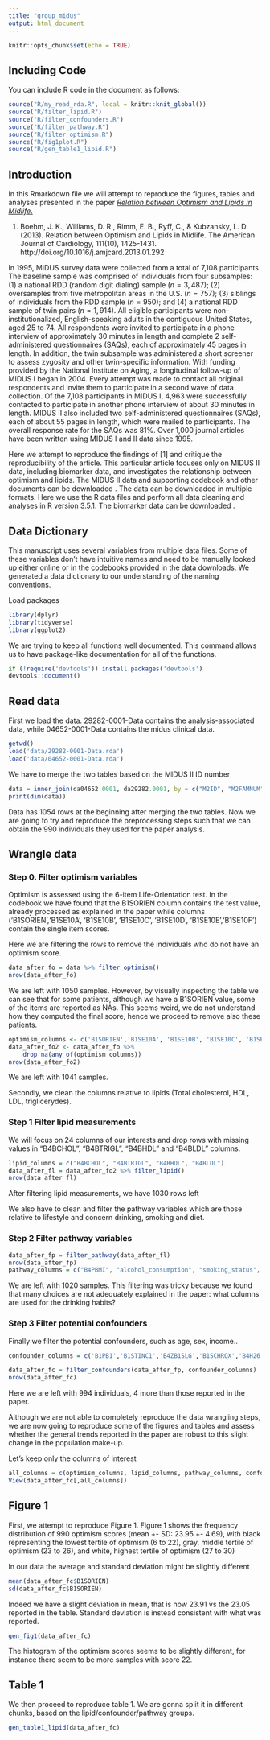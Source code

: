 ```yaml
---
title: "group_midus"
output: html_document
---
```


```r
knitr::opts_chunk$set(echo = TRUE)
```

## Including Code

You can include R code in the document as follows:

```r
source("R/my_read_rda.R", local = knitr::knit_global())
source("R/filter_lipid.R")
source("R/filter_confounders.R")
source("R/filter_pathway.R")
source("R/filter_optimism.R")
source("R/fig1plot.R")
source("R/gen_table1_lipid.R")
```

## Introduction
In this Rmarkdown file we will attempt to reproduce the figures, tables and analyses presented in the paper [_Relation between Optimism and Lipids in Midlife_.](https://www.ajconline.org/article/S0002-9149(13)00388-3/pdf)

1. Boehm, J. K., Williams, D. R., Rimm, E. B., Ryff, C., & Kubzansky, L. D. (2013). Relation between Optimism and Lipids in Midlife. The American Journal of Cardiology, 111(10), 1425-1431.
http://doi.org/10.1016/j.amjcard.2013.01.292

In 1995, MIDUS survey data were collected from a total of 7,108 participants. The baseline sample was comprised of individuals from four subsamples: (1) a national RDD (random digit dialing) sample ($n = 3,487$); (2) oversamples from five metropolitan areas in the U.S. ($n = 757$); (3) siblings of individuals from the RDD sample ($n = 950$); and (4) a national RDD sample of twin pairs ($n = 1,914$). All eligible participants were non-institutionalized, English-speaking adults in the contiguous United States, aged 25 to 74. All respondents were invited to participate in a phone interview of approximately 30 minutes in length and complete 2 self-administered questionnaires (SAQs), each of approximately 45 pages in length. In addition, the twin subsample was administered a short screener to assess zygosity and other twin-specific information. With funding provided by the National Institute on Aging, a longitudinal follow-up of MIDUS I began in 2004. Every attempt was made to contact all original respondents and invite them to participate in a second wave of data collection. Of the 7,108 participants in MIDUS I, 4,963 were successfully contacted to participate in another phone interview of about 30 minutes in length. MIDUS II also included two self-administered questionnaires (SAQs), each of about 55 pages in length, which were mailed to participants. The overall response rate for the SAQs was 81\%. Over 1,000 journal articles have been written using MIDUS I and II data since 1995.

Here we attempt to reproduce the findings of [1] and critique the reproducibility of the article. This particular article focuses only on MIDUS II data, including biomarker data, and investigates the relationship between optimism and lipids. The MIDUS II data and supporting codebook and other documents can be downloaded \href{https://www.icpsr.umich.edu/icpsrweb/ICPSR/studies/4652?archive=ICPSR&q=MIDUS+}{here}. The data can be downloaded in multiple formats. Here we use the R data files and perform all data cleaning and analyses in R version 3.5.1. The biomarker data can be downloaded \href{https://www.icpsr.umich.edu/icpsrweb/NACDA/studies/29282}{here}.

## Data Dictionary
This manuscript uses several variables from multiple data files. Some of these variables don't have intuitive names and need to be manually looked up either online or in the codebooks provided in the data downloads. We generated a data dictionary to our understanding of the naming conventions.

Load packages
```r
library(dplyr)
library(tidyverse)
library(ggplot2)
```

We are trying to keep all functions well documented. This command allows us to have
package-like documentation for all of the functions.

```r
if (!require('devtools')) install.packages('devtools')
devtools::document()
```

## Read data

First we load the data. 29282-0001-Data contains the analysis-associated data, 
while 04652-0001-Data contains the midus clinical data. 
```r
getwd()
load('data/29282-0001-Data.rda')
load('data/04652-0001-Data.rda')
```

We have to merge the two tables based on the MIDUS II ID number

```r
data = inner_join(da04652.0001, da29282.0001, by = c("M2ID", "M2FAMNUM"),suffix = c('','.2'))
print(dim(data))
```

Data has 1054 rows at the beginning after merging the two tables. 
Now we are going to try and reproduce the preprocessing steps such that we can 
obtain the 990 individuals they used for the paper analysis.

## Wrangle data

### Step 0. Filter optimism variables

Optimism is assessed using the 6-item Life-Orientation test. In the codebook we have
found that the B1SORIEN column contains the test value, already processed as 
explained in the paper while columns ('B1SORIEN','B1SE10A', 'B1SE10B', 'B1SE10C', 'B1SE10D', 'B1SE10E','B1SE10F')
contain the single item scores.

Here we are filtering the rows to remove the individuals
who do not have an optimism score.

```r
data_after_fo = data %>% filter_optimism()
nrow(data_after_fo)
```

We are left with 1050 samples. 
However, by visually inspecting the table we can see that for some patients, 
although we have a B1SORIEN value, some of the items are reported as NAs. 
This seems weird, we do not understand how they computed the final score, 
hence we proceed to remove also these patients.

```r

optimism_columns <- c('B1SORIEN','B1SE10A', 'B1SE10B', 'B1SE10C', 'B1SE10D', 'B1SE10E','B1SE10F')
data_after_fo2 <- data_after_fo %>%
    drop_na(any_of(optimism_columns))
nrow(data_after_fo2)
```

We are left with 1041 samples.

Secondly, we clean the columns relative to lipids (Total cholesterol, HDL, LDL, triglicerydes).

### Step 1 Filter lipid measurements
We will focus on 24 columns of our interests and drop rows with missing values in "B4BCHOL", "B4BTRIGL", "B4BHDL" and "B4BLDL" columns.
```r
lipid_columns = c("B4BCHOL", "B4BTRIGL", "B4BHDL", "B4BLDL")
data_after_fl = data_after_fo2 %>% filter_lipid()
nrow(data_after_fl)
```

After filtering lipid measurements, we have 1030 rows left

We also have to clean and filter the pathway variables which are those relative to lifestyle
and concern drinking, smoking and diet.

### Step 2 Filter pathway variables
```r

data_after_fp = filter_pathway(data_after_fl)
nrow(data_after_fp)
pathway_columns = c("B4PBMI", "alcohol_consumption", "smoking_status", "reg_exercise","score_sum")
```

We are left with 1020 samples. This filtering was tricky because we found that
many choices are not adequately explained in the paper: what columns are used for 
the drinking habits? 

### Step 3 Filter potential confounders
Finally we filter the potential confounders, such as age, sex, income..

```r
confounder_columns = c('B1PB1','B1STINC1','B4ZB1SLG','B1SCHROX','B4H26','B4H33','B4H25','B4PBMI','B1SNEGAF')

data_after_fc = filter_confounders(data_after_fp, confounder_columns)
nrow(data_after_fc)
```

Here we are left with 994 individuals, 4 more than those reported in the paper.

Although we are not able to completely reproduce the data wrangling steps, 
we are now going to reproduce some of the figures and tables and assess whether the 
general trends reported in the paper are robust to this slight change in the population 
make-up.

Let's keep only the columns of interest
```r
all_columns = c(optimism_columns, lipid_columns, pathway_columns, confounder_columns)
View(data_after_fc[,all_columns])
```



## Figure 1

First, we attempt to reproduce Figure 1. 
Figure 1 shows the frequency distribution of 990 optimism scores 
(mean +- SD: 23.95 +- 4.69), 
with black representing the lowest tertile of optimism (6 to 22), 
gray, middle tertile of optimism (23 to 26), 
and white, highest tertile of optimism (27 to 30)

In our data the average and standard deviation might be slightly different
```r
mean(data_after_fc$B1SORIEN)
sd(data_after_fc$B1SORIEN)
```

Indeed we have a slight deviation in mean, that is now 23.91 vs the 23.05 reported in the table. 
Standard deviation is instead consistent with what was reported.


```r
gen_fig1(data_after_fc)
```
The histogram of the optimism scores seems to be slightly different, for instance 
there seem to be more samples with score 22.

## Table 1

We then proceed to reproduce table 1. We are gonna split it in different chunks, 
based on the lipid/confounder/pathway groups.

```r
gen_table1_lipid(data_after_fc)
```

